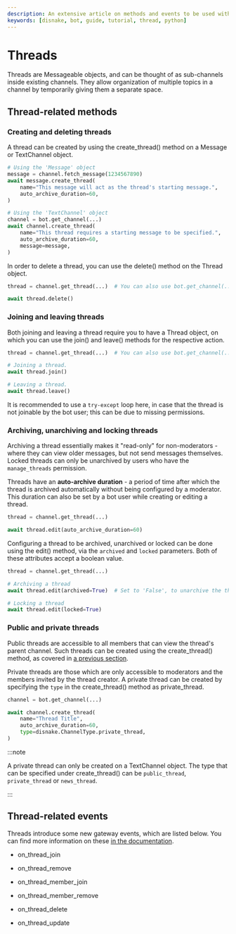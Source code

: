 ```yaml
---
description: An extensive article on methods and events to be used with Discord Threads.
keywords: [disnake, bot, guide, tutorial, thread, python]
---
```


# Threads

Threads are <DocsLink reference="disnake.abc.Messageable">Messageable</DocsLink> objects, and can be thought of as
sub-channels inside existing channels. They allow organization of multiple topics in a channel by temporarily giving
them a separate space.

## Thread-related methods

### Creating and deleting threads

A thread can be created by using the <DocsLink reference="disnake.TextChannel.create_thread">create_thread()</DocsLink>
method on a <DocsLink reference="disnake.Message">Message</DocsLink> or <DocsLink reference="disnake.TextChannel">TextChannel</DocsLink> object.

```python title="threads.py"
# Using the 'Message' object
message = channel.fetch_message(1234567890)
await message.create_thread(
    name="This message will act as the thread's starting message.",
    auto_archive_duration=60,
)

# Using the 'TextChannel' object
channel = bot.get_channel(...)
await channel.create_thread(
    name="This thread requires a starting message to be specified.",
    auto_archive_duration=60,
    message=message,
)
```

In order to delete a thread, you can use the <DocsLink reference="disnake.Thread.delete">delete()</DocsLink> method on
the <DocsLink reference="disnake.Thread">Thread</DocsLink> object.

```python title="threads.py"
thread = channel.get_thread(...)  # You can also use bot.get_channel(...)

await thread.delete()
```

### Joining and leaving threads

Both joining and leaving a thread require you to have a <DocsLink reference="disnake.Thread">Thread</DocsLink> object,
on which you can use the <DocsLink reference="disnake.Thread.join">join()</DocsLink> and <DocsLink reference="disnake.Thread.leave">leave()</DocsLink> methods for the respective action.

```python title="threads.py"
thread = channel.get_thread(...)  # You can also use bot.get_channel(...)

# Joining a thread.
await thread.join()

# Leaving a thread.
await thread.leave()
```

It is recommended to use a `try-except` loop here, in case that the thread is not joinable by the bot user; this can be
due to missing permissions.

### Archiving, unarchiving and locking threads

Archiving a thread essentially makes it "read-only" for non-moderators - where they can view older messages, but not
send messages themselves. Locked threads can only be unarchived by users who have the `manage_threads` permission.

Threads have an **auto-archive duration** - a period of time after which the thread is archived automatically without
being configured by a moderator. This duration can also be set by a bot user while creating or editing a thread.

```python title="threads.py"
thread = channel.get_thread(...)

await thread.edit(auto_archive_duration=60)
```

Configuring a thread to be archived, unarchived or locked can be done using the <DocsLink reference="disnake.Thread.edit">edit()</DocsLink> method, via the `archived` and `locked` parameters. Both of
these attributes accept a boolean value.

```python title="threads.py"
thread = channel.get_thread(...)

# Archiving a thread
await thread.edit(archived=True)  # Set to 'False', to unarchive the thread

# Locking a thread
await thread.edit(locked=True)
```

### Public and private threads

Public threads are accessible to all members that can view the thread's parent channel. Such threads can be created
using the <DocsLink reference="disnake.TextChannel.create_thread">create_thread()</DocsLink> method, as covered in
[a previous section](#creating-and-deleting-threads).

Private threads are those which are only accessible to moderators and the members invited by the thread creator. A
private thread can be created by specifying the `type` in the <DocsLink reference="disnake.TextChannel">create_thread()</DocsLink> method as <DocsLink reference="disnake.ChannelType.private_thread">private_thread</DocsLink>.

```python title="threads.py" {6}
channel = bot.get_channel(...)

await channel.create_thread(
    name="Thread Title",
    auto_archive_duration=60,
    type=disnake.ChannelType.private_thread,
)
```

:::note

A private thread can only be created on a <DocsLink reference="disnake.TextChannel">TextChannel</DocsLink> object. The
type that can be specified under <DocsLink reference="disnake.TextChannel.create_thread">create_thread()</DocsLink> can
be `public_thread`, `private_thread` or `news_thread`.

:::

## Thread-related events

Threads introduce some new gateway events, which are listed below. You can find more information on these
[in the documentation](https://docs.disnake.dev/en/stable/api.html#disnake.on_thread_join).

-   <DocsLink reference="disnake.on_thread_join">on_thread_join</DocsLink>

-   <DocsLink reference="disnake.on_thread_remove">on_thread_remove</DocsLink>

-   <DocsLink reference="disnake.on_thread_member_join">on_thread_member_join</DocsLink>

-   <DocsLink reference="disnake.on_thread_member_remove">on_thread_member_remove</DocsLink>

-   <DocsLink reference="disnake.on_thread_delete">on_thread_delete</DocsLink>

-   <DocsLink reference="disnake.on_thread_update">on_thread_update</DocsLink>

